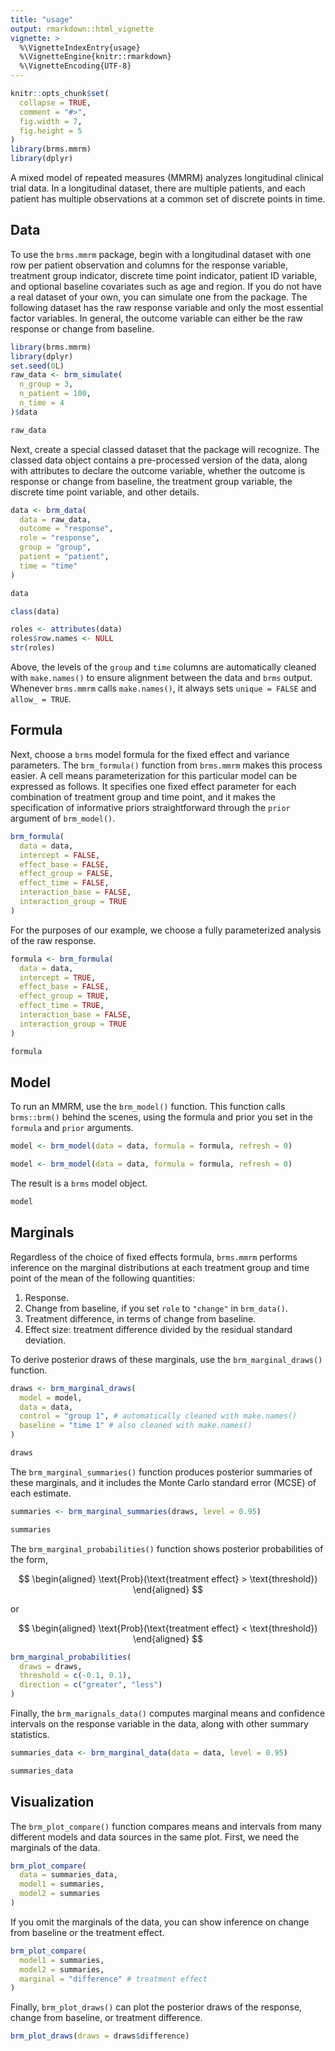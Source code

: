 ```yaml
---
title: "usage"
output: rmarkdown::html_vignette
vignette: >
  %\VignetteIndexEntry{usage}
  %\VignetteEngine{knitr::rmarkdown}
  %\VignetteEncoding{UTF-8}
---
```


```r
knitr::opts_chunk$set(
  collapse = TRUE,
  comment = "#>",
  fig.width = 7,
  fig.height = 5
)
library(brms.mmrm)
library(dplyr)
```

A mixed model of repeated measures (MMRM) analyzes longitudinal clinical trial data. In a longitudinal dataset, there are multiple patients, and each patient has multiple observations at a common set of discrete points in time.

## Data

To use the `brms.mmrm` package, begin with a longitudinal dataset with one row per patient observation and columns for the response variable, treatment group indicator, discrete time point indicator, patient ID variable, and optional baseline covariates such as age and region. If you do not have a real dataset of your own, you can simulate one from the package. The following dataset has the raw response variable and only the most essential factor variables. In general, the outcome variable can either be the raw response or change from baseline.

```r
library(brms.mmrm)
library(dplyr)
set.seed(0L)
raw_data <- brm_simulate(
  n_group = 3,
  n_patient = 100,
  n_time = 4
)$data

raw_data
```

Next, create a special classed dataset that the package will recognize. The classed data object contains a pre-processed version of the data, along with attributes to declare the outcome variable, whether the outcome is response or change from baseline, the treatment group variable, the discrete time point variable, and other details.

```r
data <- brm_data(
  data = raw_data,
  outcome = "response",
  role = "response",
  group = "group",
  patient = "patient",
  time = "time"
)

data

class(data)

roles <- attributes(data)
roles$row.names <- NULL
str(roles)
```

Above, the levels of the `group` and `time` columns are automatically cleaned with `make.names()` to ensure alignment between the data and `brms` output. Whenever `brms.mmrm` calls `make.names()`, it always sets `unique = FALSE` and `allow_ = TRUE`.

## Formula

Next, choose a `brms` model formula for the fixed effect and variance parameters. The `brm_formula()` function from `brms.mmrm` makes this process easier. A cell means parameterization for this particular model can be expressed as follows. It specifies one fixed effect parameter for each combination of treatment group and time point, and it makes the specification of informative priors straightforward through the `prior` argument of `brm_model()`.

```r
brm_formula(
  data = data,
  intercept = FALSE,
  effect_base = FALSE,
  effect_group = FALSE,
  effect_time = FALSE,
  interaction_base = FALSE,
  interaction_group = TRUE
)
```

For the purposes of our example, we choose a fully parameterized analysis of the raw response.

```r
formula <- brm_formula(
  data = data,
  intercept = TRUE,
  effect_base = FALSE,
  effect_group = TRUE,
  effect_time = TRUE,
  interaction_base = FALSE,
  interaction_group = TRUE
)

formula
```

## Model

To run an MMRM, use the `brm_model()` function. This function calls `brms::brm()` behind the scenes, using the formula and prior you set in the `formula` and `prior` arguments.

```r
model <- brm_model(data = data, formula = formula, refresh = 0)
```

```r
model <- brm_model(data = data, formula = formula, refresh = 0)
```

The result is a `brms` model object.

```r
model
```

## Marginals

Regardless of the choice of fixed effects formula, `brms.mmrm` performs inference on the marginal distributions at each treatment group and time point of the mean of the following quantities:

1. Response.
2. Change from baseline, if you set `role` to `"change"` in `brm_data()`.
3. Treatment difference, in terms of change from baseline.
4. Effect size: treatment difference divided by the residual standard deviation.

To derive posterior draws of these marginals, use the `brm_marginal_draws()` function.

```r
draws <- brm_marginal_draws(
  model = model,
  data = data,
  control = "group 1", # automatically cleaned with make.names()
  baseline = "time 1" # also cleaned with make.names()
)

draws
```

The `brm_marginal_summaries()` function produces posterior summaries of these marginals, and it includes the Monte Carlo standard error (MCSE) of each estimate.

```r
summaries <- brm_marginal_summaries(draws, level = 0.95)

summaries
```

The `brm_marginal_probabilities()` function shows posterior probabilities of the form, 

$$
\begin{aligned}
\text{Prob}(\text{treatment effect} > \text{threshold})
\end{aligned}
$$

or 

$$
\begin{aligned}
\text{Prob}(\text{treatment effect} < \text{threshold})
\end{aligned}
$$

```r
brm_marginal_probabilities(
  draws = draws,
  threshold = c(-0.1, 0.1),
  direction = c("greater", "less")
)
```

Finally, the `brm_marignals_data()` computes marginal means and confidence intervals on the response variable in the data, along with other summary statistics.

```r
summaries_data <- brm_marginal_data(data = data, level = 0.95)

summaries_data
```


## Visualization

The `brm_plot_compare()` function compares means and intervals from many different models and data sources in the same plot. First, we need the marginals of the data.

```r
brm_plot_compare(
  data = summaries_data,
  model1 = summaries,
  model2 = summaries
)
```

If you omit the marginals of the data, you can show inference on change from baseline or the treatment effect.

```r
brm_plot_compare(
  model1 = summaries,
  model2 = summaries,
  marginal = "difference" # treatment effect
)
```

Finally, `brm_plot_draws()` can plot the posterior draws of the response, change from baseline, or treatment difference.

```r
brm_plot_draws(draws = draws$difference)
```
